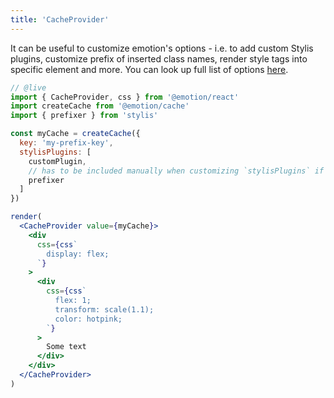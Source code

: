 ```yaml
---
title: 'CacheProvider'
---
```


It can be useful to customize emotion's options - i.e. to add custom Stylis plugins, customize prefix of inserted class names, render style tags into specific element and more. You can look up full list of options [here](/packages/cache#options).

```jsx
// @live
import { CacheProvider, css } from '@emotion/react'
import createCache from '@emotion/cache'
import { prefixer } from 'stylis'

const myCache = createCache({
  key: 'my-prefix-key',
  stylisPlugins: [
    customPlugin,
    // has to be included manually when customizing `stylisPlugins` if you want to have vendor prefixes added automatically
    prefixer
  ]
})

render(
  <CacheProvider value={myCache}>
    <div
      css={css`
        display: flex;
      `}
    >
      <div
        css={css`
          flex: 1;
          transform: scale(1.1);
          color: hotpink;
        `}
      >
        Some text
      </div>
    </div>
  </CacheProvider>
)
```
